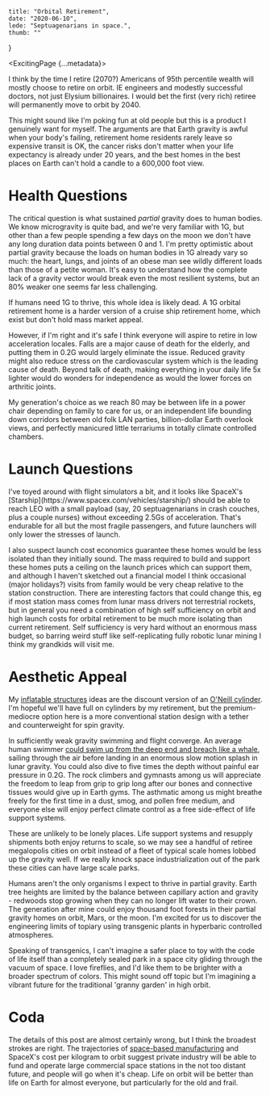     title: "Orbital Retirement",
    date: "2020-06-10",
    lede: "Septuagenarians in space.",
    thumb: ""
}


<ExcitingPage {...metadata}>

I think by the time I retire (2070?) Americans of 95th percentile wealth will mostly choose to retire on orbit. IE engineers and modestly successful doctors, not just Elysium billionaires. I would bet the first (very rich) retiree will permanently move to orbit by 2040.

<Im src="earth_pano_crop_small.jpg" width="99%"
    cap="Image: NASA https://www.nasa.gov/image-feature/good-morning-from-the-international-space-station-1/"
    link="/images/earth_pano_crop.jpg"
    />

This might sound like I'm poking fun at old people but this is a product I genuinely want for myself. The arguments are that Earth gravity is awful when your body's failing, retirement home residents rarely leave so expensive transit is OK, the cancer risks don't matter when your life expectancy is already under 20 years, and the best homes in the best places on Earth can't hold a candle to a 600,000 foot view. 

# Health Questions

The critical question is what sustained _partial_ gravity does to human bodies. We know microgravity is quite bad, and we're very familiar with 1G, but other than a few people spending a few days on the moon we don't have any long duration data points between 0 and 1. I'm pretty optimistic about partial gravity because the loads on human bodies in 1G already vary so much: the heart, lungs, and joints of an obese man see wildly different loads than those of a petite woman. It's easy to understand how the complete lack of a gravity vector would break even the most resilient systems, but an 80% weaker one seems far less challenging.

If humans need 1G to thrive, this whole idea is likely dead. A 1G orbital retirement home is a harder version of a cruise ship retirement home, which exist but don't hold mass market appeal. 

However, if I'm right and it's safe I think everyone will aspire to retire in low acceleration locales. Falls are a major cause of death for the elderly, and putting them in 0.2G would largely eliminate the issue. Reduced gravity might also reduce stress on the cardiovascular system which is the leading cause of death. Beyond talk of death, making everything in your daily life 5x lighter would do wonders for independence as would the lower forces on arthritic joints.

My generation's choice as we reach 80 may be between life in a power chair depending on family to care for us, or an independent life bounding down corridors between old folk LAN parties, billion-dollar Earth overlook views, and perfectly manicured little terrariums in totally climate controlled chambers.

# Launch Questions

<Im src="starship-wide.jpg" cap="SpaceX's next-gen rocket, Starship, illustrated at stage separation above Earth. Artist's conception. Image: SpaceX" />
I've toyed around with flight simulators a bit, and it looks like SpaceX's [Starship](https://www.spacex.com/vehicles/starship/) should be able to reach LEO with a small payload (say, 20 septuagenarians in crash couches, plus a couple nurses) without exceeding 2.5Gs of acceleration. That's endurable for all but the most fragile passengers, and future launchers will only lower the stresses of launch. 

I also suspect launch cost economics guarantee these homes would be less isolated than they initially sound. The mass required to build and support these homes puts a ceiling on the launch prices which can support them, and although I haven't sketched out a financial model I think occasional (major holidays?) visits from family would be very cheap relative to the station construction. There are interesting factors that could change this, eg if most station mass comes from lunar mass drivers not terrestrial rockets, but in general you need a combination of high self sufficiency on orbit and high launch costs for orbital retirement to be much more isolating than current retirement. Self sufficiency is very hard without an enormous mass budget, so barring weird stuff like self-replicating fully robotic lunar mining I think my grandkids will visit me.

# Aesthetic Appeal

<Im src="oneill-cylinder-scaled.jpeg" cap="Original artists conception of an O'Neill Cylinder. Image: NASA" link="/images/oneill-cylinder-large.jpeg" width="80%"/>

My [inflatable structures](https://nickparker.co/exciting/inflatable-structures) ideas are the discount version of an [O'Neill cylinder](https://en.wikipedia.org/wiki/O%27Neill_cylinder). I'm hopeful we'll have full on cylinders by my retirement, but the premium-mediocre option here is a more conventional station design with a tether and counterweight for spin gravity.

In sufficiently weak gravity swimming and flight converge. An average human swimmer [could swim up from the deep end and breach like a whale](https://what-if.xkcd.com/124/), sailing through the air before landing in an enormous slow motion splash in lunar gravity. You could also dive to five times the depth without painful ear pressure in 0.2G. The rock climbers and gymnasts among us will appreciate the freedom to leap from grip to grip long after our bones and connective tissues would give up in Earth gyms. The asthmatic among us might breathe freely for the first time in a dust, smog, and pollen free medium, and everyone else will enjoy perfect climate control as a free side-effect of life support systems.

These are unlikely to be lonely places. Life support systems and resupply shipments both enjoy returns to scale, so we may see a handful of retiree megalopolis cities on orbit instead of a fleet of typical scale homes lobbed up the gravity well. If we really knock space industrialization out of the park these cities can have large scale parks.

Humans aren't the only organisms I expect to thrive in partial gravity. Earth tree heights are limited by the balance between capillary action and gravity - redwoods stop growing when they can no longer lift water to their crown. The generation after mine could enjoy thousand foot forests in their partial gravity homes on orbit, Mars, or the moon. I'm excited for us to discover the engineering limits of topiary using transgenic plants in hyperbaric controlled atmospheres.


Speaking of transgenics, I can't imagine a safer place to toy with the code of life itself than a completely sealed park in a space city gliding through the vacuum of space. I love fireflies, and I'd like them to be brighter with a broader spectrum of colors. This might sound off topic but I'm imagining a vibrant future for the traditional 'granny garden' in high orbit. 

<Im src="colorful-redwoods.jpg" cap="Redwoods Nightlights. Art installation by David Trubridge in Rotorua forest, New Zealand. Image: inhabitat.com" link="https://inhabitat.com/david-trubridge-lights-up-a-magical-redwood-tree-walk-in-new-zealand/"/>


# Coda

The details of this post are almost certainly wrong, but I think the broadest strokes are right. The trajectories of [space-based manufacturing](https://nickparker.co/exciting/space-based-mfg) and SpaceX's cost per kilogram to orbit suggest private industry will be able to fund and operate large commercial space stations in the not too distant future, and people will go when it's cheap. Life on orbit will be better than life on Earth for almost everyone, but particularly for the old and frail.

</ExcitingPage>
